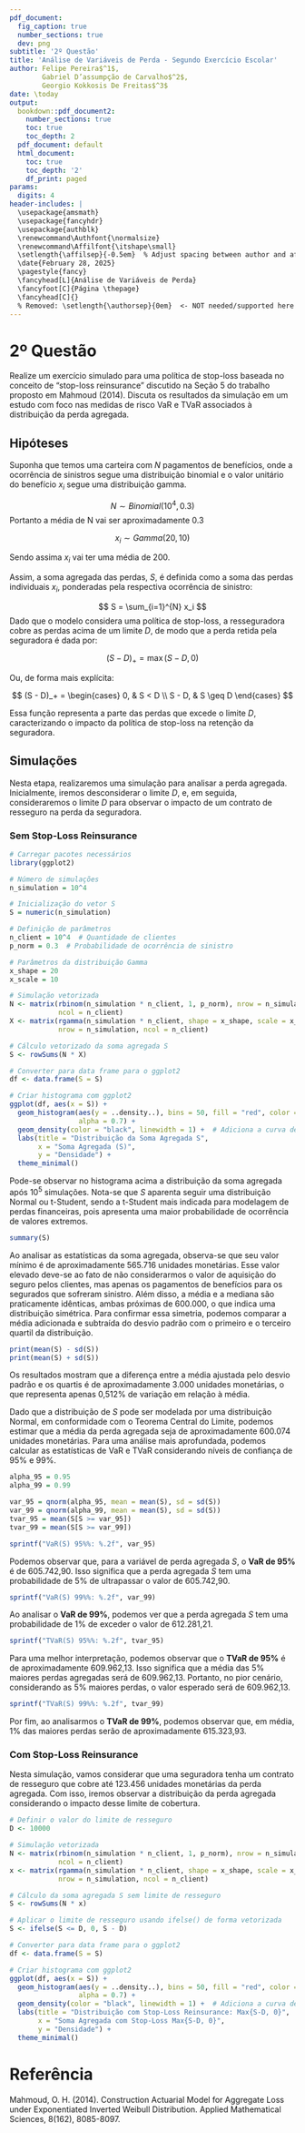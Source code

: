```yaml
---
pdf_document:
  fig_caption: true
  number_sections: true
  dev: png
subtitle: '2º Questão'
title: 'Análise de Variáveis de Perda - Segundo Exercício Escolar'
author: Felipe Pereira$^1$,
        Gabriel D’assumpção de Carvalho$^2$,
        Georgio Kokkosis De Freitas$^3$ 
date: \today 
output:
  bookdown::pdf_document2:
    number_sections: true
    toc: true
    toc_depth: 2
  pdf_document: default
  html_document:
    toc: true
    toc_depth: '2'
    df_print: paged
params:
  digits: 4
header-includes: |
  \usepackage{amsmath}
  \usepackage{fancyhdr}
  \usepackage{authblk}
  \renewcommand\Authfont{\normalsize}
  \renewcommand\Affilfont{\itshape\small}
  \setlength{\affilsep}{-0.5em}  % Adjust spacing between author and affiliation
  \date{February 28, 2025}
  \pagestyle{fancy}
  \fancyhead[L]{Análise de Variáveis de Perda}
  \fancyfoot[C]{Página \thepage}
  \fancyhead[C]{}
  % Removed: \setlength{\authorsep}{0em}  <- NOT needed/supported here
---
```


\newpage

# 2º Questão
Realize um exercício simulado para uma política de stop-loss baseada no conceito de "stop-loss reinsurance" discutido na Seção 5 do trabalho proposto em Mahmoud (2014). Discuta os resultados da simulação em um estudo com foco nas medidas de risco VaR e TVaR associados à distribuição da perda agregada.

## Hipóteses
Suponha que temos uma carteira com $N$ pagamentos de benefícios, onde a ocorrência de sinistros segue uma distribuição binomial e o valor unitário do benefício $x_i$ segue uma distribuição gamma.

$$
N \sim Binomial(10^4, 0.3)
$$
Portanto a média de N vai ser aproximadamente 0.3

$$
x_i \sim Gamma(20, 10)
$$

Sendo assima $x_i$ vai ter uma média de 200.

Assim, a soma agregada das perdas, $S$, é definida como a soma das perdas individuais $x_i$, ponderadas pela respectiva ocorrência de sinistro:

$$
S = \sum_{i=1}^{N} x_i
$$
Dado que o modelo considera uma política de stop-loss, a resseguradora cobre as perdas acima de um limite $D$, de modo que a perda retida pela seguradora é dada por:

$$
(S - D)_+ = \max(S - D, 0)
$$

Ou, de forma mais explícita:

$$
(S - D)_+ =
\begin{cases}
    0, & S < D \\
    S - D, & S \geq D
\end{cases}
$$

Essa função representa a parte das perdas que excede o limite $D$, caracterizando o impacto da política de stop-loss na retenção da seguradora.

## Simulações

Nesta etapa, realizaremos uma simulação para analisar a perda agregada. Inicialmente, iremos desconsiderar o limite $D$, e, em seguida, consideraremos o limite $D$ para observar o impacto de um contrato de resseguro na perda da seguradora.

### Sem Stop-Loss Reinsurance

```r
# Carregar pacotes necessários
library(ggplot2)

# Número de simulações
n_simulation = 10^4

# Inicialização do vetor S
S = numeric(n_simulation)

# Definição de parâmetros
n_client = 10^4  # Quantidade de clientes  
p_norm = 0.3  # Probabilidade de ocorrência de sinistro

# Parâmetros da distribuição Gamma
x_shape = 20  
x_scale = 10  

# Simulação vetorizada
N <- matrix(rbinom(n_simulation * n_client, 1, p_norm), nrow = n_simulation, 
            ncol = n_client)
X <- matrix(rgamma(n_simulation * n_client, shape = x_shape, scale = x_scale), 
            nrow = n_simulation, ncol = n_client)

# Cálculo vetorizado da soma agregada S
S <- rowSums(N * X)

# Converter para data frame para o ggplot2
df <- data.frame(S = S)

# Criar histograma com ggplot2
ggplot(df, aes(x = S)) +
  geom_histogram(aes(y = ..density..), bins = 50, fill = "red", color = "black", 
                 alpha = 0.7) +
  geom_density(color = "black", linewidth = 1) +  # Adiciona a curva de densidade
  labs(title = "Distribuição da Soma Agregada S",
       x = "Soma Agregada (S)",
       y = "Densidade") +
  theme_minimal()

```

Pode-se observar no histograma acima a distribuição da soma agregada após $10^5$ simulações. Nota-se que $S$ aparenta seguir uma distribuição Normal ou t-Student, sendo a t-Student mais indicada para modelagem de perdas financeiras, pois apresenta uma maior probabilidade de ocorrência de valores extremos.

```r
summary(S)
```

Ao analisar as estatísticas da soma agregada, observa-se que seu valor mínimo é de aproximadamente 565.716 unidades monetárias. Esse valor elevado deve-se ao fato de não considerarmos o valor de aquisição do seguro pelos clientes, mas apenas os pagamentos de benefícios para os segurados que sofreram sinistro. Além disso, a média e a mediana são praticamente idênticas, ambas próximas de 600.000, o que indica uma distribuição simétrica. Para confirmar essa simetria, podemos comparar a média adicionada e subtraída do desvio padrão com o primeiro e o terceiro quartil da distribuição.

```r
print(mean(S) - sd(S))
print(mean(S) + sd(S))
```

Os resultados mostram que a diferença entre a média ajustada pelo desvio padrão e os quartis é de aproximadamente 3.000 unidades monetárias, o que representa apenas 0,512% de variação em relação à média.

Dado que a distribuição de $S$ pode ser modelada por uma distribuição Normal, em conformidade com o Teorema Central do Limite, podemos estimar que a média da perda agregada seja de aproximadamente 600.074 unidades monetárias. Para uma análise mais aprofundada, podemos calcular as estatísticas de VaR e TVaR considerando níveis de confiança de 95% e 99%.

```r
alpha_95 = 0.95
alpha_99 = 0.99

var_95 = qnorm(alpha_95, mean = mean(S), sd = sd(S))
var_99 = qnorm(alpha_99, mean = mean(S), sd = sd(S))
tvar_95 = mean(S[S >= var_95])
tvar_99 = mean(S[S >= var_99])
```

```r
sprintf("VaR(S) 95%%: %.2f", var_95)
```
Podemos observar que, para a variável de perda agregada $S$, o **VaR de 95%** é de 605.742,90. Isso significa que a perda agregada $S$ tem uma probabilidade de 5% de ultrapassar o valor de 605.742,90.

```r
sprintf("VaR(S) 99%%: %.2f", var_99)
```

Ao analisar o **VaR de 99%**, podemos ver que a perda agregada $S$ tem uma probabilidade de 1% de exceder o valor de 612.281,21.

```r
sprintf("TVaR(S) 95%%: %.2f", tvar_95)
```
Para uma melhor interpretação, podemos observar que o **TVaR de 95%** é de aproximadamente 609.962,13. Isso significa que a média das 5% maiores perdas agregadas será de 609.962,13. Portanto, no pior cenário, considerando as 5% maiores perdas, o valor esperado será de 609.962,13.

```r
sprintf("TVaR(S) 99%%: %.2f", tvar_99)
```
Por fim, ao analisarmos o **TVaR de 99%**, podemos observar que, em média, 1% das maiores perdas serão de aproximadamente 615.323,93.

### Com Stop-Loss Reinsurance

Nesta simulação, vamos considerar que uma seguradora tenha um contrato de resseguro que cobre até 123.456 unidades monetárias da perda agregada. Com isso, iremos observar a distribuição da perda agregada considerando o impacto desse limite de cobertura.

```r
# Definir o valor do limite de resseguro
D <- 10000

# Simulação vetorizada
N <- matrix(rbinom(n_simulation * n_client, 1, p_norm), nrow = n_simulation, 
            ncol = n_client)
x <- matrix(rgamma(n_simulation * n_client, shape = x_shape, scale = x_scale), 
            nrow = n_simulation, ncol = n_client)

# Cálculo da soma agregada S sem limite de resseguro
S <- rowSums(N * x)

# Aplicar o limite de resseguro usando ifelse() de forma vetorizada
S <- ifelse(S <= D, 0, S - D)

# Converter para data frame para o ggplot2
df <- data.frame(S = S)

# Criar histograma com ggplot2
ggplot(df, aes(x = S)) +
  geom_histogram(aes(y = ..density..), bins = 50, fill = "red", color = "black", 
                 alpha = 0.7) +
  geom_density(color = "black", linewidth = 1) +  # Adiciona a curva de densidade
  labs(title = "Distribuição com Stop-Loss Reinsurance: Max{S-D, 0}",
       x = "Soma Agregada com Stop-Loss Max{S-D, 0}",
       y = "Densidade") +
  theme_minimal()
```

\newpage
# Referência

Mahmoud, O. H. (2014). Construction Actuarial Model for Aggregate Loss under Exponentiated Inverted Weibull Distribution. Applied Mathematical Sciences, 8(162), 8085-8097.
